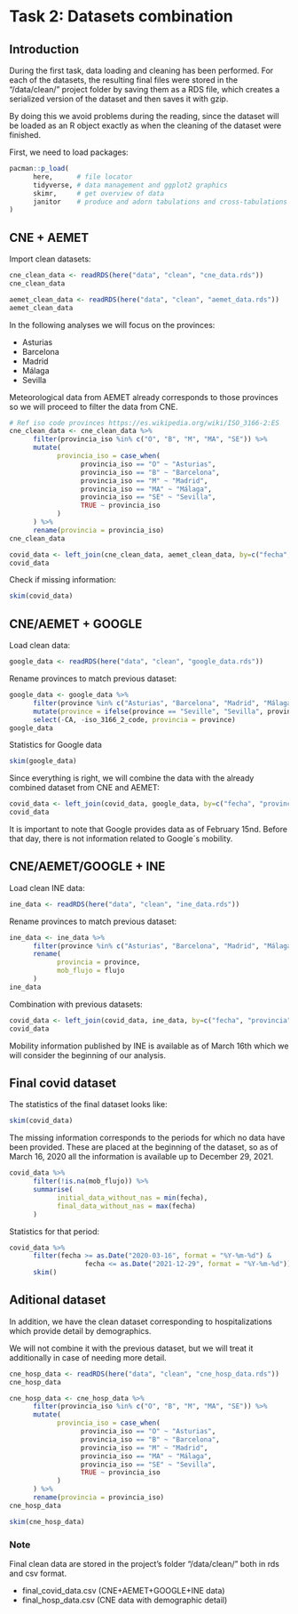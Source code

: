 # Task 2: Datasets combination {.unnumbered}

## Introduction

During the first task, data loading and cleaning has been performed. For each of the datasets, the resulting final files were stored in the "/data/clean/" project folder by saving them as a RDS file, which creates a serialized version of the dataset and then saves it with gzip.

By doing this we avoid problems during the reading, since the dataset will be loaded as an R object exactly as when the cleaning of the dataset were finished.

First, we need to load packages:

```r
pacman::p_load(
      here,      # file locator
      tidyverse, # data management and ggplot2 graphics
      skimr,     # get overview of data
      janitor    # produce and adorn tabulations and cross-tabulations
)
```

## CNE + AEMET

Import clean datasets:

```r
cne_clean_data <- readRDS(here("data", "clean", "cne_data.rds"))
cne_clean_data
```

```r
aemet_clean_data <- readRDS(here("data", "clean", "aemet_data.rds"))
aemet_clean_data
```

In the following analyses we will focus on the provinces:

-   Asturias
-   Barcelona
-   Madrid
-   Málaga
-   Sevilla

Meteorological data from AEMET already corresponds to those provinces so we will proceed to filter the data from CNE.

```r
# Ref iso code provinces https://es.wikipedia.org/wiki/ISO_3166-2:ES
cne_clean_data <- cne_clean_data %>% 
      filter(provincia_iso %in% c("O", "B", "M", "MA", "SE")) %>% 
      mutate(
            provincia_iso = case_when(
                  provincia_iso == "O" ~ "Asturias",
                  provincia_iso == "B" ~ "Barcelona",
                  provincia_iso == "M" ~ "Madrid",
                  provincia_iso == "MA" ~ "Málaga",
                  provincia_iso == "SE" ~ "Sevilla",
                  TRUE ~ provincia_iso
            )
      ) %>% 
      rename(provincia = provincia_iso)
cne_clean_data
```

```r
covid_data <- left_join(cne_clean_data, aemet_clean_data, by=c("fecha", "provincia"))
covid_data
```

Check if missing information:

```r
skim(covid_data)
```

## CNE/AEMET + GOOGLE

Load clean data:

```r
google_data <- readRDS(here("data", "clean", "google_data.rds"))
```

Rename provinces to match previous dataset:

```r
google_data <- google_data %>% 
      filter(province %in% c("Asturias", "Barcelona", "Madrid", "Málaga", "Seville")) %>% 
      mutate(province = ifelse(province == "Seville", "Sevilla", province)) %>% 
      select(-CA, -iso_3166_2_code, provincia = province)
google_data
```

Statistics for Google data

```r
skim(google_data)
```

Since everything is right, we will combine the data with the already combined dataset from CNE and AEMET:

```r
covid_data <- left_join(covid_data, google_data, by=c("fecha", "provincia"))
covid_data
```

It is important to note that Google provides data as of February 15nd. Before that day, there is not information related to Google´s mobility.

## CNE/AEMET/GOOGLE + INE

Load clean INE data:

```r
ine_data <- readRDS(here("data", "clean", "ine_data.rds"))
```

Rename provinces to match previous dataset:

```r
ine_data <- ine_data %>% 
      filter(province %in% c("Asturias", "Barcelona", "Madrid", "Málaga", "Sevilla")) %>% 
      rename(
            provincia = province,
            mob_flujo = flujo
      )
ine_data
```

Combination with previous datasets:

```r
covid_data <- left_join(covid_data, ine_data, by=c("fecha", "provincia"))
covid_data
```

Mobility information published by INE is available as of March 16th which we will consider the beginning of our analysis.

## Final covid dataset

The statistics of the final dataset looks like:

```r
skim(covid_data)
```

The missing information corresponds to the periods for which no data have been provided. These are placed at the beginning of the dataset, so as of March 16, 2020 all the information is available up to December 29, 2021.

```r
covid_data %>% 
      filter(!is.na(mob_flujo)) %>% 
      summarise(
            initial_data_without_nas = min(fecha),
            final_data_without_nas = max(fecha)
      )
```

Statistics for that period:

```r
covid_data %>% 
      filter(fecha >= as.Date("2020-03-16", format = "%Y-%m-%d") &
                   fecha <= as.Date("2021-12-29", format = "%Y-%m-%d")) %>% 
      skim()
```

## Aditional dataset

In addition, we have the clean dataset corresponding to hospitalizations which provide detail by demographics.

We will not combine it with the previous dataset, but we will treat it additionally in case of needing more detail.

```r
cne_hosp_data <- readRDS(here("data", "clean", "cne_hosp_data.rds"))
cne_hosp_data
```

```r
cne_hosp_data <- cne_hosp_data %>% 
      filter(provincia_iso %in% c("O", "B", "M", "MA", "SE")) %>% 
      mutate(
            provincia_iso = case_when(
                  provincia_iso == "O" ~ "Asturias",
                  provincia_iso == "B" ~ "Barcelona",
                  provincia_iso == "M" ~ "Madrid",
                  provincia_iso == "MA" ~ "Málaga",
                  provincia_iso == "SE" ~ "Sevilla",
                  TRUE ~ provincia_iso
            )
      ) %>% 
      rename(provincia = provincia_iso)
cne_hosp_data
```

```r
skim(cne_hosp_data)
```

### Note

Final clean data are stored in the project's folder "/data/clean/" both in rds and csv format.

-   final_covid_data.csv (CNE+AEMET+GOOGLE+INE data)
-   final_hosp_data.csv (CNE data with demographic detail)
